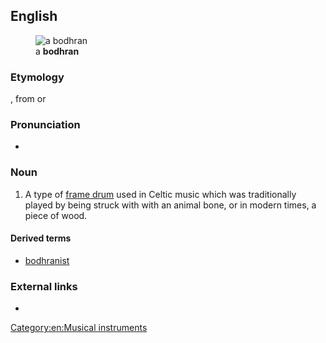 {{also|bodhrán}}
==English==
[[Image:Bodhran.jpg|thumb|a '''bodhran''']]

===Etymology===
{{etyl|ga|en}} {{term|bodhrán|lang=ga}}, from {{etyl|ga|en}} {{term|bodhor||soft or dull sounding|lang=ga}} or {{etyl|ga|en}} {{term|bodhar||deaf|lang=ga}}

===Pronunciation===
* {{IPA|/ˈbɔːɹɑːn/|/ˈbaʊɹɑːn/|lang=en}}

===Noun===
{{en-noun}}

# A type of [[frame drum]] used in Celtic music which was traditionally played by being struck with with an animal bone, or in modern times, a piece of wood.

====Derived terms====
* [[bodhranist]]

===External links===
* {{pedialite}}

[[Category:en:Musical instruments]]